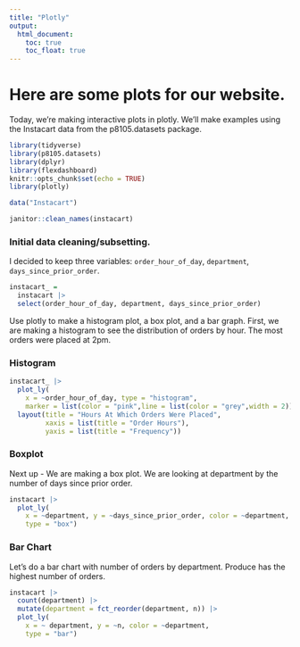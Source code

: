 ```yaml
---
title: "Plotly"
output: 
  html_document:
    toc: true
    toc_float: true
---
```


# Here are some plots for our website. 

Today, we're making interactive plots in plotly. We'll make examples using the Instacart data from the p8105.datasets package. 

```r
library(tidyverse)
library(p8105.datasets)
library(dplyr)
library(flexdashboard)
knitr::opts_chunk$set(echo = TRUE)
library(plotly)

data("Instacart")

janitor::clean_names(instacart)

```

### Initial data cleaning/subsetting.


I decided to keep three variables: `order_hour_of_day`, `department`, `days_since_prior_order`. 

```r
instacart_ = 
  instacart |> 
  select(order_hour_of_day, department, days_since_prior_order)

```


Use plotly to make a histogram plot, a box plot, and a bar graph. First, we are making a histogram to see the distribution of orders by hour. The most orders were placed at 2pm.  

### Histogram

```r

instacart_ |> 
  plot_ly( 
    x = ~order_hour_of_day, type = "histogram", 
    marker = list(color = "pink",line = list(color = "grey",width = 2))) |>
  layout(title = "Hours At Which Orders Were Placed",
         xaxis = list(title = "Order Hours"),
         yaxis = list(title = "Frequency"))


```


### Boxplot

Next up - We are making a box plot. We are looking at department by the number of days since prior order. 
```r
instacart |> 
  plot_ly(
    x = ~department, y = ~days_since_prior_order, color = ~department,
    type = "box")
```

### Bar Chart

Let's do a bar chart with number of orders by department. Produce has the highest number of orders. 
```r
instacart |> 
  count(department) |> 
  mutate(department = fct_reorder(department, n)) |> 
  plot_ly(
    x = ~ department, y = ~n, color = ~department,
    type = "bar")
```